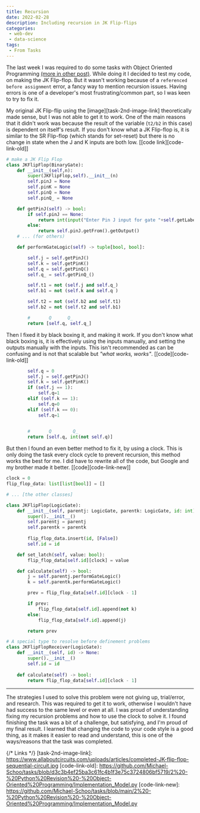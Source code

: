 ```yaml
---
title: Recursion
date: 2022-02-28
description: Including recursion in JK Flip-flips
categories:
 - web-dev
 - data-science 
tags: 
 - From Tasks
---
```


The last week I was required to do some tasks with Object Oriented Programming [(more in other post)](/p/object-oriented-programming). While doing it I decided to test my code, on making the JK Flip-flop. But it wasn't working because of a `referenced before assignment` error, a fancy way to mention recursion issues. Having errors is one of a developer's most frustrating/common part, so I was keen to try to fix it.

My original JK Flip-flip using the [image][task-2nd-image-link] theoretically made sense, but I was not able to get it to work. One of the main reasons that it didn't work was because the result of the variable (`t2/b2` in this case) is dependent on itself's result. If you don't know what a JK Flip-flop is, it is similar to the SR Flip-flop (which stands for set-reset) but there is no change in state when the J and K inputs are both low. [[code link][code-link-old]]

```py
# make a JK Flip Flop
class JKFlipFlop(BinaryGate):
    def __init__(self,n):
        super(JKFlipFlop,self).__init__(n)
        self.pinJ = None
        self.pinK = None
        self.pinQ = None
        self.pinQ_ = None

    def getPinJ(self) -> bool:
        if self.pinJ == None:
            return int(input("Enter Pin J input for gate "+self.getLabel()+"-->"))
        else:
            return self.pinJ.getFrom().getOutput()
    # ... (for others)

    def performGateLogic(self) -> tuple[bool, bool]:

        self.j = self.getPinJ()
        self.k = self.getPinK()
        self.q = self.getPinQ()
        self.q_ = self.getPinQ_()

        self.t1 = not (self.j and self.q_)
        self.b1 = not (self.k and self.q )

        self.t2 = not (self.b2 and self.t1)
        self.b2 = not (self.t2 and self.b1)

        #       Q      Q_
        return [self.q, self.q_]
```

Then I fixed it by black boxing it, and making it work. If you don't know what black boxing is, it is effectively using the inputs manually, and setting the outputs manually with the inputs. This isn't recommended as can be confusing and is not that scalable but _"what works, works"_. [[code][code-link-old]]

```py
        self.q = 0
        self.j = self.getPinJ()
        self.k = self.getPinK()
        if (self.j == 1):
            self.q=1
        elif (self.k == 1):
            self.q=0
        elif (self.k == 0):
            self.q=1
        

        #       Q        Q_
        return [self.q, int(not self.q)]
```

But then I found an even better method to fix it, by using a clock. This is only doing the task every clock cycle to prevent recursion, this method works the best for me. I did have to rewrite all of the code, but Google and my brother made it better. [[code][code-link-new]]

```py
clock = 0
flip_flop_data: list[list[bool]] = []

# ... [the other classes]

class JKFlipFlop(LogicGate):
    def __init__(self, parentj: LogicGate, parentk: LogicGate, id: int):
        super().__init__()
        self.parentj = parentj
        self.parentk = parentk
        
        flip_flop_data.insert(id, [False])
        self.id = id

    def set_latch(self, value: bool):
        flip_flop_data[self.id][clock] = value

    def calculate(self) -> bool:
        j = self.parentj.performGateLogic()
        k = self.parentk.performGateLogic()

        prev = flip_flop_data[self.id][clock - 1]

        if prev:
            flip_flop_data[self.id].append(not k)
        else:
            flip_flop_data[self.id].append(j)

        return prev

# A special type to resolve before definement problems
class JKFlipFlopReceiver(LogicGate):
    def __init__(self, id) -> None:
        super().__init__()
        self.id = id
    
    def calculate(self) -> bool:
        return flip_flop_data[self.id][clock - 1]

```

---

The strategies I used to solve this problem were not giving up, trial/error, and research. This was required to get it to work, otherwise I wouldn't have had success to the same level or even at all. I was proud of understanding fixing my recursion problems and how to use the clock to solve it. I found finishing the task was a bit of a challenge, but satisfying, and I'm proud of my final result. I learned that changing the code to your code style is a good thing, as it makes it easier to read and understand, this is one of the ways/reasons that the task was completed.

{/* Links */}
[task-2nd-image-link]: https://www.allaboutcircuits.com/uploads/articles/completed-JK-flip-flop-sequential-circuit.jpg
[code-link-old]: https://github.com/Michael-Schoo/tasks/blob/d3c3b4ef25ba3c61fc4b1f3e75c3724806bf5719/2%20-%20Python%20Revision%20-%20Object-Oriented%20Programming/Implementation_Model.py
[code-link-new]: https://github.com/Michael-Schoo/tasks/blob/main/2%20-%20Python%20Revision%20-%20Object-Oriented%20Programming/Implementation_Model.py
